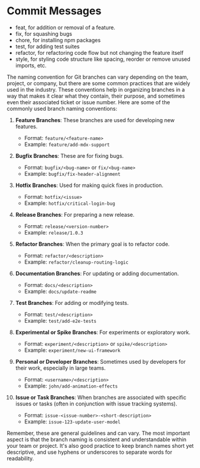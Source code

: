 # Commit Messages

- feat, for addition or removal of a feature.
- fix, for squashing bugs
- chore, for installing npm packages
- test, for adding test suites
- refactor, for refactoring code flow but not changing the feature itself
- style, for styling code structure like spacing, reorder or remove unused imports, etc.

The naming convention for Git branches can vary depending on the team, project, or company, but there are some common practices that are widely used in the industry. These conventions help in organizing branches in a way that makes it clear what they contain, their purpose, and sometimes even their associated ticket or issue number. Here are some of the commonly used branch naming conventions:

1. **Feature Branches**: These branches are used for developing new features.

   - Format: `feature/<feature-name>`
   - Example: `feature/add-mdx-support`

2. **Bugfix Branches**: These are for fixing bugs.

   - Format: `bugfix/<bug-name>` or `fix/<bug-name>`
   - Example: `bugfix/fix-header-alignment`

3. **Hotfix Branches**: Used for making quick fixes in production.

   - Format: `hotfix/<issue>`
   - Example: `hotfix/critical-login-bug`

4. **Release Branches**: For preparing a new release.

   - Format: `release/<version-number>`
   - Example: `release/1.0.3`

5. **Refactor Branches**: When the primary goal is to refactor code.

   - Format: `refactor/<description>`
   - Example: `refactor/cleanup-routing-logic`

6. **Documentation Branches**: For updating or adding documentation.

   - Format: `docs/<description>`
   - Example: `docs/update-readme`

7. **Test Branches**: For adding or modifying tests.

   - Format: `test/<description>`
   - Example: `test/add-e2e-tests`

8. **Experimental or Spike Branches**: For experiments or exploratory work.

   - Format: `experiment/<description>` or `spike/<description>`
   - Example: `experiment/new-ui-framework`

9. **Personal or Developer Branches**: Sometimes used by developers for their work, especially in large teams.

   - Format: `<username>/<description>`
   - Example: `john/add-animation-effects`

10. **Issue or Task Branches**: When branches are associated with specific issues or tasks (often in conjunction with issue tracking systems).
    - Format: `issue-<issue-number>-<short-description>`
    - Example: `issue-123-update-user-model`

Remember, these are general guidelines and can vary. The most important aspect is that the branch naming is consistent and understandable within your team or project. It's also good practice to keep branch names short yet descriptive, and use hyphens or underscores to separate words for readability.
